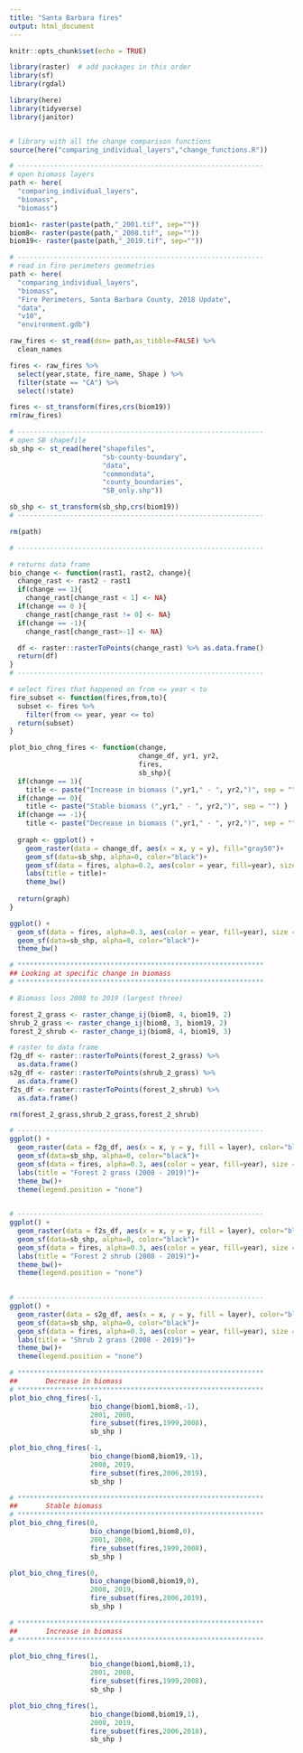 ```yaml
---
title: "Santa Barbara fires"
output: html_document
---
```


```r
knitr::opts_chunk$set(echo = TRUE)

library(raster)  # add packages in this order
library(sf)
library(rgdal)

library(here)
library(tidyverse)
library(janitor)


# library with all the change comparison functions
source(here("comparing_individual_layers","change_functions.R"))
```

```r

# -------------------------------------------------------------
# open biomass layers
path <- here(
  "comparing_individual_layers",
  "biomass",
  "biomass")

biom1<- raster(paste(path,"_2001.tif", sep=""))
biom8<- raster(paste(path,"_2008.tif", sep=""))
biom19<- raster(paste(path,"_2019.tif", sep=""))

# -------------------------------------------------------------
# read in fire perimeters geometries
path <- here(
  "comparing_individual_layers",
  "biomass",
  "Fire Perimeters, Santa Barbara County, 2018 Update",
  "data",
  "v10",
  "environment.gdb")

raw_fires <- st_read(dsn= path,as_tibble=FALSE) %>% 
  clean_names

fires <- raw_fires %>% 
  select(year,state, fire_name, Shape ) %>% 
  filter(state == "CA") %>% 
  select(!state)

fires <- st_transform(fires,crs(biom19))
rm(raw_fires)

# -------------------------------------------------------------
# open SB shapefile
sb_shp <- st_read(here("shapefiles",
                       "sb-county-boundary",
                       "data",
                       "commondata",
                       "county_boundaries",
                       "SB_only.shp"))

sb_shp <- st_transform(sb_shp,crs(biom19))
# -------------------------------------------------------------

rm(path)

```


```r
# -------------------------------------------------------------

# returns data frame
bio_change <- function(rast1, rast2, change){
  change_rast <- rast2 - rast1
  if(change == 1){
    change_rast[change_rast < 1] <- NA}
  if(change == 0 ){
    change_rast[change_rast != 0] <- NA}
  if(change == -1){
    change_rast[change_rast>-1] <- NA}

  df <- raster::rasterToPoints(change_rast) %>% as.data.frame()
  return(df)
}
# -------------------------------------------------------------

# select fires that happened on from <= year < to
fire_subset <- function(fires,from,to){
  subset <- fires %>% 
    filter(from <= year, year <= to)
  return(subset)
}

plot_bio_chng_fires <- function(change, 
                                change_df, yr1, yr2, 
                                fires,
                                sb_shp){
  if(change == 1){
    title <- paste("Increase in biomass (",yr1," - ", yr2,")", sep = "") }
  if(change == 0){
    title <- paste("Stable biomass (",yr1," - ", yr2,")", sep = "") }
  if(change == -1){
    title <- paste("Decrease in biomass (",yr1," - ", yr2,")", sep = "") }
  
  graph <- ggplot() +
    geom_raster(data = change_df, aes(x = x, y = y), fill="gray50")+
    geom_sf(data=sb_shp, alpha=0, color="black")+
    geom_sf(data = fires, alpha=0.2, aes(color = year, fill=year), size = 0.3) +
    labs(title = title)+
    theme_bw()
  
  return(graph)
}
```



```r

ggplot() +
  geom_sf(data = fires, alpha=0.3, aes(color = year, fill=year), size = 0.3) +
  geom_sf(data=sb_shp, alpha=0, color="black")+
  theme_bw()
```

```r
# *************************************************************
## Looking at specific change in biomass 
# *************************************************************

# Biomass loss 2008 to 2019 (largest three)

forest_2_grass <- raster_change_ij(biom8, 4, biom19, 2)
shrub_2_grass <- raster_change_ij(biom8, 3, biom19, 2)
forest_2_shrub <- raster_change_ij(biom8, 4, biom19, 3)

# raster to data frame
f2g_df <- raster::rasterToPoints(forest_2_grass) %>%
  as.data.frame()
s2g_df <- raster::rasterToPoints(shrub_2_grass) %>%
  as.data.frame()
f2s_df <- raster::rasterToPoints(forest_2_shrub) %>%
  as.data.frame()

rm(forest_2_grass,shrub_2_grass,forest_2_shrub)
```


```r
# -------------------------------------------------------------
ggplot() +
  geom_raster(data = f2g_df, aes(x = x, y = y, fill = layer), color="blue")+
  geom_sf(data=sb_shp, alpha=0, color="black")+
  geom_sf(data = fires, alpha=0.3, aes(color = year, fill=year), size = 0.3) +
  labs(title = "Forest 2 grass (2008 - 2019)")+
  theme_bw()+
  theme(legend.position = "none")
  
```


```r
# -------------------------------------------------------------
ggplot() +
  geom_raster(data = f2s_df, aes(x = x, y = y, fill = layer), color="blue")+
  geom_sf(data=sb_shp, alpha=0, color="black")+
  geom_sf(data = fires, alpha=0.3, aes(color = year, fill=year), size = 0.3) +
  labs(title = "Forest 2 shrub (2008 - 2019)")+
  theme_bw()+
  theme(legend.position = "none")
  
```


```r
# -------------------------------------------------------------
ggplot() +
  geom_raster(data = s2g_df, aes(x = x, y = y, fill = layer), color="blue")+
  geom_sf(data=sb_shp, alpha=0, color="black")+
  geom_sf(data = fires, alpha=0.3, aes(color = year, fill=year), size = 0.3) +
  labs(title = "Shrub 2 grass (2008 - 2019)")+
  theme_bw()+
  theme(legend.position = "none")
```


```r
# *************************************************************
##       Decrease in biomass 
# *************************************************************
plot_bio_chng_fires(-1, 
                    bio_change(biom1,biom8,-1), 
                    2001, 2008,
                    fire_subset(fires,1999,2008),
                    sb_shp )

plot_bio_chng_fires(-1, 
                    bio_change(biom8,biom19,-1), 
                    2008, 2019,
                    fire_subset(fires,2006,2019),
                    sb_shp )
```


```r
# *************************************************************
##       Stable biomass 
# *************************************************************
plot_bio_chng_fires(0, 
                    bio_change(biom1,biom8,0), 
                    2001, 2008,
                    fire_subset(fires,1999,2008),
                    sb_shp )

plot_bio_chng_fires(0, 
                    bio_change(biom8,biom19,0), 
                    2008, 2019,
                    fire_subset(fires,2006,2019),
                    sb_shp )
```

```r
# *************************************************************
##       Increase in biomass 
# *************************************************************

plot_bio_chng_fires(1, 
                    bio_change(biom1,biom8,1), 
                    2001, 2008,
                    fire_subset(fires,1999,2008),
                    sb_shp )

plot_bio_chng_fires(1, 
                    bio_change(biom8,biom19,1), 
                    2008, 2019,
                    fire_subset(fires,2006,2018),
                    sb_shp )
```